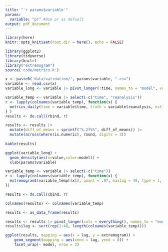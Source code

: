 ```yaml
---
title: "`r params$variable`"
params:
  variable: "pr" #Use pr as default
output: pdf_document
---
```


```r
library(here)
knitr::opts_knit$set(root.dir = here(), echo = FALSE)
```

```r
library(ggplot2)
library(tidyverse)
library(knitr)
library("extremogram")
source('code/metrics.R')
```

```r
x <- paste0('data/validation/', params$variable, ".csv")
variable <- read.csv(x)
variable_long <- variable |> pivot_longer(!time, names_to = "model", values_to = "value")
```

```r
variable_temp <- variable |> select(-c("time", "reanalysis"))
r <- lapply(colnames(variable_temp), function(x) {
  metrics_daily(time = variable$time, truth = variable$reanalysis, estimate = variable[[x]], model = x)
} )
results <- do.call(rbind, r)
```

```r
results <- results |>
  mutate(diff_of_means = sprintf("%.2f%%", diff_of_means)) |>
  mutate(across(where(is.numeric), round, digits = 3))
         
kable(results)
```

```r
ggplot(variable_long) +
  geom_density(aes(x=value,color=model)) +
  xlab(params$variable)
```

```r
variable_temp <- variable |> select(-c("time"))
r <- lapply(colnames(variable_temp), function(x) {
  extremogram1(variable_temp[[x]], quant = .97, maxlag = 48, type = 1, ploting = 0)
})

results <- do.call(cbind, r)

colnames(results) <- colnames(variable_temp)

results <- as_data_frame(results)

results <- results |> pivot_longer(cols = everything(), names_to = "model", values_to = "extremogram")
results$lag <- sort(rep(1:48, length(colnames(variable_temp))))

ggplot(results, mapping = aes(x = lag, y = extremogram)) +
    geom_segment(mapping = aes(xend = lag, yend = 0)) +
    facet_wrap(~ model, nrow = 2)
```
